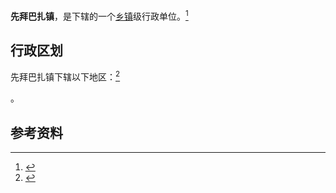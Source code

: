 {{中国乡级行政区|65/32/26/101/000}}

'''先拜巴扎镇'''，是{{PRC admin/fullname|65/32/26/101/000|3}}下辖的一个[[乡镇|乡镇]]级行政单位。<ref>{{PRC admin/ref sgc|{{PRC admin/parent|65/32/26/101/000}}}}</ref>

== 行政区划 ==

先拜巴扎镇下辖以下地区：<ref>{{PRC admin/ref sgc|65/32/26/101/000}}</ref>

{{PRC admin/children|65/32/26/101/000}}。

== 参考资料 ==

{{reflist}}

{{行政区划小作品}}
{{PRC admin/navcat|65/32/26/101/000}}